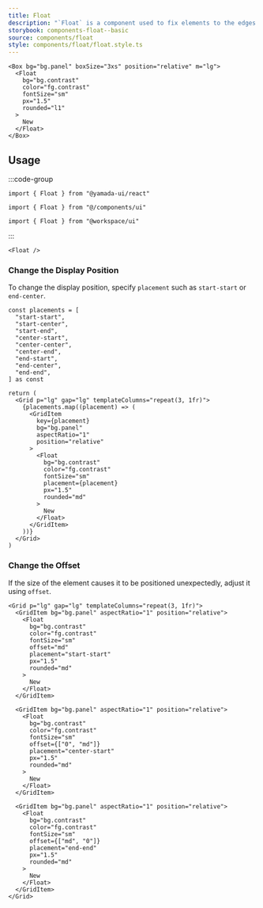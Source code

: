 ```yaml
---
title: Float
description: "`Float` is a component used to fix elements to the edges of a container."
storybook: components-float--basic
source: components/float
style: components/float/float.style.ts
---
```


```tsx preview
<Box bg="bg.panel" boxSize="3xs" position="relative" m="lg">
  <Float
    bg="bg.contrast"
    color="fg.contrast"
    fontSize="sm"
    px="1.5"
    rounded="l1"
  >
    New
  </Float>
</Box>
```

## Usage

:::code-group

```tsx [package]
import { Float } from "@yamada-ui/react"
```

```tsx [alias]
import { Float } from "@/components/ui"
```

```tsx [monorepo]
import { Float } from "@workspace/ui"
```

:::

```tsx
<Float />
```

### Change the Display Position

To change the display position, specify `placement` such as `start-start` or `end-center`.

```tsx preview functional
const placements = [
  "start-start",
  "start-center",
  "start-end",
  "center-start",
  "center-center",
  "center-end",
  "end-start",
  "end-center",
  "end-end",
] as const

return (
  <Grid p="lg" gap="lg" templateColumns="repeat(3, 1fr)">
    {placements.map((placement) => (
      <GridItem
        key={placement}
        bg="bg.panel"
        aspectRatio="1"
        position="relative"
      >
        <Float
          bg="bg.contrast"
          color="fg.contrast"
          fontSize="sm"
          placement={placement}
          px="1.5"
          rounded="md"
        >
          New
        </Float>
      </GridItem>
    ))}
  </Grid>
)
```

### Change the Offset

If the size of the element causes it to be positioned unexpectedly, adjust it using `offset`.

```tsx preview
<Grid p="lg" gap="lg" templateColumns="repeat(3, 1fr)">
  <GridItem bg="bg.panel" aspectRatio="1" position="relative">
    <Float
      bg="bg.contrast"
      color="fg.contrast"
      fontSize="sm"
      offset="md"
      placement="start-start"
      px="1.5"
      rounded="md"
    >
      New
    </Float>
  </GridItem>

  <GridItem bg="bg.panel" aspectRatio="1" position="relative">
    <Float
      bg="bg.contrast"
      color="fg.contrast"
      fontSize="sm"
      offset={["0", "md"]}
      placement="center-start"
      px="1.5"
      rounded="md"
    >
      New
    </Float>
  </GridItem>

  <GridItem bg="bg.panel" aspectRatio="1" position="relative">
    <Float
      bg="bg.contrast"
      color="fg.contrast"
      fontSize="sm"
      offset={["md", "0"]}
      placement="end-end"
      px="1.5"
      rounded="md"
    >
      New
    </Float>
  </GridItem>
</Grid>
```
